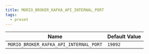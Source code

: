 ```yaml
---
title: MORIO_BROKER_KAFKA_API_INTERNAL_PORT
tags:
  - preset
---
```


<!-- MORIO_AUTO_GENERATED_CONTENT_STARTS - Manual changes made below will be overwritten -->

| Name                                   | Default Value |
| -------------------------------------- | ------------- |
| `MORIO_BROKER_KAFKA_API_INTERNAL_PORT` | `19092`       |

<!-- MORIO_AUTO_GENERATED_CONTENT_ENDS - Manual changes made above will be overwritten -->
